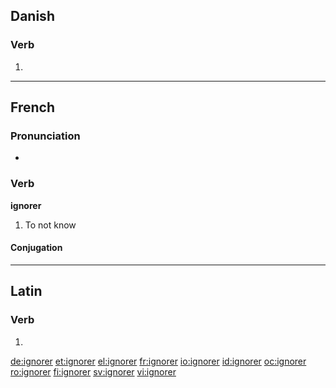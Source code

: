 ==Danish==

===Verb===
{{infl|da|verb|head=ignorer ''or'' ignorér}}

# {{form of|imperative|ignorere|lang=Danish}}

----

==French==

===Pronunciation===
* {{audio|Fr-ignorer.ogg|audio}}

===Verb===
'''ignorer'''

# To not know

====Conjugation====
{{fr-conj-er|ignor|avoir}}

----

==Latin==

===Verb===
{{la-verb-form|īgnōrer}}

# {{conjugation of|[[ignoro#Latin|īgnōrō]]||1|s|pres|pass|sub}}

[[de:ignorer]]
[[et:ignorer]]
[[el:ignorer]]
[[fr:ignorer]]
[[io:ignorer]]
[[id:ignorer]]
[[oc:ignorer]]
[[ro:ignorer]]
[[fi:ignorer]]
[[sv:ignorer]]
[[vi:ignorer]]